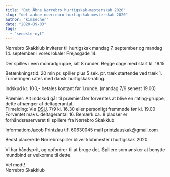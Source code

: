 ```yaml
---
title: "Det Åbne Nørrebro hurtigskak-mesterskab 2020"
slug: "det-aabne-noerrebro-hurtigskak-mesterskab-2020"
author: "kimsecher"
date: "2020-09-03"
tags: 
  - "seneste-nyt"
---
```


Nørrebro Skakklub inviterer til hurtigskak mandag 7. september og mandag 14. september i vores lokaler Frejasgade 14.

Der spilles i een monradgruppe, ialt 8 runder. Begge dage med start kl. 19.15

Betænkningstid: 20 min pr. spiller plus 5 sek. pr. træk startende ved træk 1. Turneringen rates med dansk hurtigskak-rating.

Indskud kr. 100,- betales kontant før 1.runde. (mandag 7/9 senest 19.00)

Præmier: Alt indskud går til præmier.Der forventes at blive en rating-gruppe, dette afhænger af deltagerantal.  
Tilmelding: Via [DSU](https://turnering.skak.dk/TournamentActive/Details?tourId=26571). 7/9 kl. 16.30 eller personligt fremmøde før kl. 19.00  
Forventet maks. deltagerantal 16. Bemærk ca. 8 pladser er forhåndsreserveret til spillere fra Nørrebro Skakklub

Information:Jacob Printzlau tlf. 60630045 mail printzlauskak@gmail.com

Bedst placerede Nørrebrospiller bliver klubmester i hurtigskak 2020.

Vi har håndsprit, og opfordrer til at bruge det. Spillere som ønsker at benytte mundbind er velkomne til dette.

Vel mødt!  
Nørrebro Skakklub
